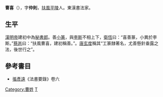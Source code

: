 '''曹喜'''（{{bd|？||？||}}），字'''仲則'''，[[扶風|扶風]][[平陵|平陵]]人。東漢書法家。

== 生平 ==
[[漢明帝|漢明帝]]建初中為[[秘書郎|秘書郎]]。善[[小篆|小篆]]，與[[李斯|李斯]]不相上下，[[衛恆|衛恆]]曰：“喜善篆，小異於李斯。”[[蔡邕|蔡邕]]曰：“扶風曹喜，建初稱善。”。[[唐玄度|唐玄度]]稱其“工篆隸著名，尤善懸針垂露之法，後世行之”。

==參考書目==
* [[張彥遠|張彥遠]]《法書要錄》卷六

[[Category:曹姓|Category:曹姓]]
[[Category:漢朝書法家|T]]